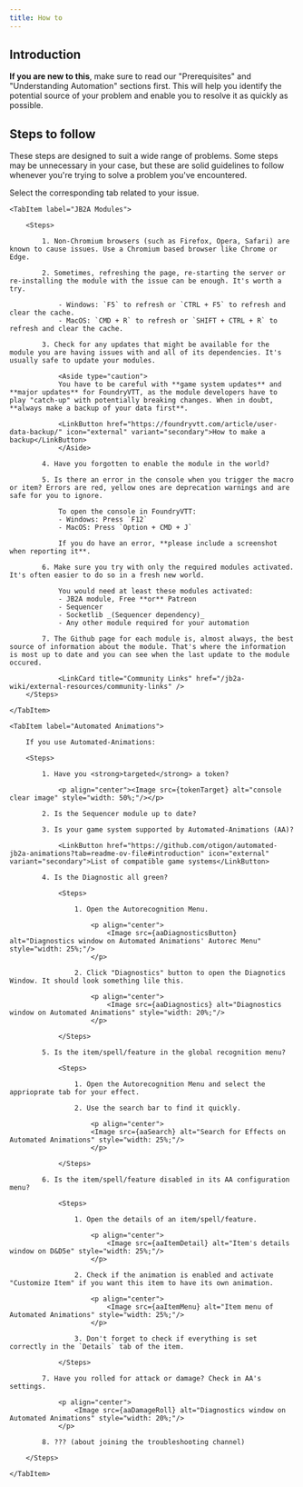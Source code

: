 ```yaml
---
title: How to
---
```




## Introduction

**If you are new to this**, make sure to read our "Prerequisites" and "Understanding Automation" sections first. This will help you identify the potential source of your problem and enable you to resolve it as quickly as possible.

<CardGrid>
    <LinkCard title="Prerequisites" href="/jb2a-wiki/getting-started/prerequisites" />
    <LinkCard title="Understanding Automation" href="/jb2a-wiki/getting-started/understanding-automation" />
</CardGrid>

## Steps to follow

These steps are designed to suit a wide range of problems. Some steps may be unnecessary in your case, but these are solid guidelines to follow whenever you're trying to solve a problem you've encountered.

Select the corresponding tab related to your issue.

<Tabs>

    <TabItem label="JB2A Modules">

        <Steps>

            1. Non-Chromium browsers (such as Firefox, Opera, Safari) are known to cause issues. Use a Chromium based browser like Chrome or Edge.

            2. Sometimes, refreshing the page, re-starting the server or re-installing the module with the issue can be enough. It's worth a try.

                - Windows: `F5` to refresh or `CTRL + F5` to refresh and clear the cache.
                - MacOS: `CMD + R` to refresh or `SHIFT + CTRL + R` to refresh and clear the cache.

            3. Check for any updates that might be available for the module you are having issues with and all of its dependencies. It's usually safe to update your modules.

                <Aside type="caution">
                You have to be careful with **game system updates** and **major updates** for FoundryVTT, as the module developers have to play "catch-up" with potentially breaking changes. When in doubt, **always make a backup of your data first**.

                <LinkButton href="https://foundryvtt.com/article/user-data-backup/" icon="external" variant="secondary">How to make a backup</LinkButton>
                </Aside>

            4. Have you forgotten to enable the module in the world?

            5. Is there an error in the console when you trigger the macro or item? Errors are red, yellow ones are deprecation warnings and are safe for you to ignore.

                To open the console in FoundryVTT:
                - Windows: Press `F12`
                - MacOS: Press `Option + CMD + J`

                If you do have an error, **please include a screenshot when reporting it**.

            6. Make sure you try with only the required modules activated. It's often easier to do so in a fresh new world.

                You would need at least these modules activated:
                - JB2A module, Free **or** Patreon
                - Sequencer
                - Socketlib _(Sequencer dependency)_
                - Any other module required for your automation

            7. The Github page for each module is, almost always, the best source of information about the module. That's where the information is most up to date and you can see when the last update to the module occured.

                <LinkCard title="Community Links" href="/jb2a-wiki/external-resources/community-links" />
        </Steps>

    </TabItem>

    <TabItem label="Automated Animations">

        If you use Automated-Animations:

        <Steps>

            1. Have you <strong>targeted</strong> a token?

                <p align="center"><Image src={tokenTarget} alt="console clear image" style="width: 50%;"/></p>

            2. Is the Sequencer module up to date?

            3. Is your game system supported by Automated-Animations (AA)?

                <LinkButton href="https://github.com/otigon/automated-jb2a-animations?tab=readme-ov-file#introduction" icon="external" variant="secondary">List of compatible game systems</LinkButton>

            4. Is the Diagnostic all green?

                <Steps>

                    1. Open the Autorecognition Menu.

                        <p align="center">
                            <Image src={aaDiagnosticsButton} alt="Diagnostics window on Automated Animations' Autorec Menu" style="width: 25%;"/>
                        </p>

                    2. Click "Diagnostics" button to open the Diagnotics Window. It should look something lile this.

                        <p align="center">
                            <Image src={aaDiagnostics} alt="Diagnostics window on Automated Animations" style="width: 20%;"/>
                        </p>

                </Steps>

            5. Is the item/spell/feature in the global recognition menu?

                <Steps>

                    1. Open the Autorecognition Menu and select the apprioprate tab for your effect.

                    2. Use the search bar to find it quickly.

                        <p align="center">
                        <Image src={aaSearch} alt="Search for Effects on Automated Animations" style="width: 25%;"/>
                        </p>

                </Steps>

            6. Is the item/spell/feature disabled in its AA configuration menu?

                <Steps>

                    1. Open the details of an item/spell/feature.

                        <p align="center">
                            <Image src={aaItemDetail} alt="Item's details window on D&D5e" style="width: 25%;"/>
                        </p>

                    2. Check if the animation is enabled and activate "Customize Item" if you want this item to have its own animation. 

                        <p align="center">
                            <Image src={aaItemMenu} alt="Item menu of Automated Animations" style="width: 25%;"/>
                        </p>

                    3. Don't forget to check if everything is set correctly in the `Details` tab of the item.

                </Steps>

            7. Have you rolled for attack or damage? Check in AA's settings.

                <p align="center">
                    <Image src={aaDamageRoll} alt="Diagnostics window on Automated Animations" style="width: 20%;"/>
                </p>

            8. ??? (about joining the troubleshooting channel)

        </Steps>

    </TabItem>

</Tabs>